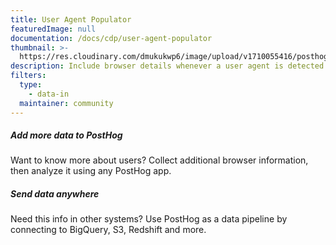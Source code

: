 ```yaml
---
title: User Agent Populator
featuredImage: null
documentation: /docs/cdp/user-agent-populator
thumbnail: >-
  https://res.cloudinary.com/dmukukwp6/image/upload/v1710055416/posthog.com/contents/cdp/thumbnails/user-agent-enhancer.png
description: Include browser details whenever a user agent is detected.
filters:
  type:
    - data-in
  maintainer: community
---
```


<Section
    divider={false}
    title="Enhance event data in PostHog by including browser details whenever the $useragent property is detected."
    size="full"
    cols={2}
>
    <div>
        <h5>Add more data to PostHog</h5>
        <p>Want to know more about users? Collect additional browser information, then analyze it using any PostHog app.</p>
    </div>
    <div>
        <h5>Send data anywhere</h5>
        <p>Need this info in other systems? Use PostHog as a data pipeline by connecting to BigQuery, S3, Redshift and more.</p>
    </div>

</Section>

<TutorialsSlider topic="user-agent" />

<Documentation />
